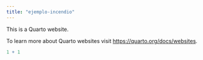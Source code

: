 ```yaml
---
title: "ejemplo-incendio"
---
```


This is a Quarto website.

To learn more about Quarto websites visit <https://quarto.org/docs/websites>.

```r
1 + 1
```

